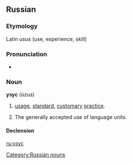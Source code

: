==Russian==

===Etymology===
Latin ''usus'' (use, experience, skill)

===Pronunciation===
* {{IPA|/ˈuzʊs/|lang=ru}}

===Noun===
'''узус''' (úzus) {{m}}

# {{context|legal|lang=ru}} [[usage]], [[standard]], [[customary]] [[practice]].
# {{context|linguistics|lang=ru}} The generally accepted use of language units.

====Declension====
{{ru-noun-inan-1||у́зус}}

[[Category:Russian nouns]]

[[ru:узус]]